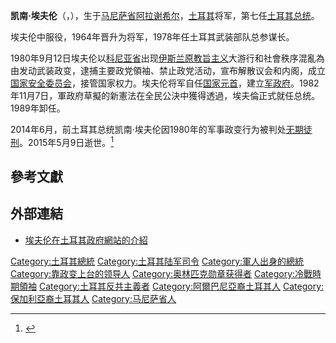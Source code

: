 {{Infobox Politician
|name             = 凯南·埃夫伦<br>Kenan Evren
|honorific-prefix = [[土耳其总统|Reis-i Cumhur]]
|honorific-suffix =
|nationality      = 土耳其
|image            = Kenan Evren.png
|imagesize        = 
|caption          = 
|birth_date       = {{birth date|df=yes|1917|7|17}}
|birth_place      = [[奥斯曼帝国|奥斯曼帝国]][[阿拉谢希尔|阿拉谢希尔]]
|death_date       = {{death date and age|df=yes|2015|5|9|1917|7|17}}
|death_place      = [[土耳其|土耳其]][[安卡拉|安卡拉]]
|resting_place    = 土耳其安卡拉{{link-en|土耳其國家公墓|Turkish State Cemetery}}
|order            = [[土耳其总统|第7任土耳其总统]]
|term_start       = 1980年9月12日
|term_end         = 1989年11月9日
|predecessor      = [[法赫里·科鲁蒂尔克|法赫里·科鲁蒂尔克]]
|successor        = [[图尔古特·厄扎尔|图尔古特·厄扎尔]]
|primeminister    = [[比连德·乌卢苏|比连德·乌卢苏]]<br />[[图尔古特·厄扎尔|图尔古特·厄扎尔]]
|office1          = {{le|土耳其总参谋长|List of Chiefs of the Turkish General Staff}} 
|term_start1      = 1978年3月7日
|term_end1        = 1983年7月1日
|predecessor1     = {{le|塞米赫·桑贾|Semih Sancar}}
|successor1       = {{le|努雷丁·埃尔辛|Nurettin Ersin}} 
|office2          = {{le|土耳其陆军司令官|List of Commanders of the Turkish Land Forces}}  
|term_start2      = 1977年9月5日
|term_end2        = 1978年3月6日
|predecessor2     = 塞米赫·桑贾
|successor2       = 努雷丁·埃尔辛
|spouse           = Sekine Evren<br/><small>(m. 1944–1982; her death)</small>
|children         = 3
|allegiance       = {{flag|Turkey}}
|branch           = {{army|Turkey}}[[土耳其军事|陆军]]
|serviceyears     = 1938–1983
|rank             = [[上将|上将]]   
}}                       
'''凯南·埃夫伦'''（{{lang|en|'''Kenan Evren'''}}，{{bd|1917年|7月17日|2015年|5月9日|catIdx=K}}），生于[[马尼萨省|马尼萨省]][[阿拉谢希尔|阿拉谢希尔]]，[[土耳其|土耳其]]将军，第七任[[土耳其总统|土耳其总统]]。

埃夫伦{{fact|1958年-1959年曾在[[朝鲜战争|朝鲜战争]]|time=}}中服役，1964年晋升为将军，1978年任土耳其武装部队总参谋长。

1980年9月12日埃夫伦以[[科尼亚省|科尼亚省]]出现[[伊斯兰原教旨主义|伊斯兰原教旨主义]]大游行和社會秩序混亂為由发动武装政变，逮捕主要政党領袖、禁止政党活动，宣布解散议会和内阁，成立[[国家安全委员会|国家安全委员会]]，接管国家权力。埃夫伦将军自任[[国家元首|国家元首]]，建立[[军政府|军政府]]。1982年11月7日，軍政府草擬的新憲法在全民公決中獲得透過，埃夫倫正式就任总统。1989年卸任。

2014年6月，前土耳其总统凯南·埃夫伦因1980年的军事政变行为被判处[[无期徒刑|无期徒刑]]。2015年5月9日逝世。<ref name=bbc32679281>{{Cite news |url=http://www.bbc.com/news/world-europe-32679281 |title=Former Turkish President and coup leader Kenan Evren dies |work=BBC News |date=2015-05-09 |accessdate=2015-05-10 |archive-date=2015-05-10 |archive-url=https://web.archive.org/web/20150510034732/http://www.bbc.com/news/world-europe-32679281 |dead-url=no }}</ref>

== 參考文獻 ==
{{Reflist}}

== 外部連結 ==
* [http://www.cankaya.gov.tr/tr_html/evren.htm 埃夫伦在土耳其政府網站的介紹]{{Wayback|url=http://www.cankaya.gov.tr/tr_html/evren.htm |date=20071207181519 }}
{{s-start}}
{{s-mil}}
{{succession box | 
before=塞米赫·桑贾尔 |
  title=土耳其陆军指挥官 |
  years=1977年9月5日 –1978年3月6日 |
  after=努雷丁·埃尔辛
}}
{{succession box |
before= 塞米赫·桑贾尔 |
  title=土耳其总参谋长 |
  years=1978年3月7日 –1983年7月1日 |
  after=努雷丁·埃尔辛
}}
{{s-off}}
{{succession box |
  before=[[法赫里·科鲁蒂尔克|法赫里·科鲁蒂尔克]] |
  title=[[土耳其总统列表|土耳其总统]] |
  years=1980年9月12日 –1989年11月9日 |
  after=[[图尔古特·厄扎尔|图尔古特·厄扎尔]]
}}
{{s-end}}

{{土耳其總統}}
{{Authority control}}
{{DEFAULTSORT: Evren, Kenan}}
[[Category:土耳其總統|Category:土耳其總統]]
[[Category:土耳其陆军司令|Category:土耳其陆军司令]]
[[Category:軍人出身的總統|Category:軍人出身的總統]]
[[Category:靠政变上台的领导人|Category:靠政变上台的领导人]]
[[Category:奥林匹克勋章获得者|Category:奥林匹克勋章获得者]]
[[Category:冷戰時期領袖|Category:冷戰時期領袖]]
[[Category:土耳其反共主義者|Category:土耳其反共主義者]]
[[Category:阿爾巴尼亞裔土耳其人|Category:阿爾巴尼亞裔土耳其人]]
[[Category:保加利亞裔土耳其人|Category:保加利亞裔土耳其人]]
[[Category:马尼萨省人|Category:马尼萨省人]]